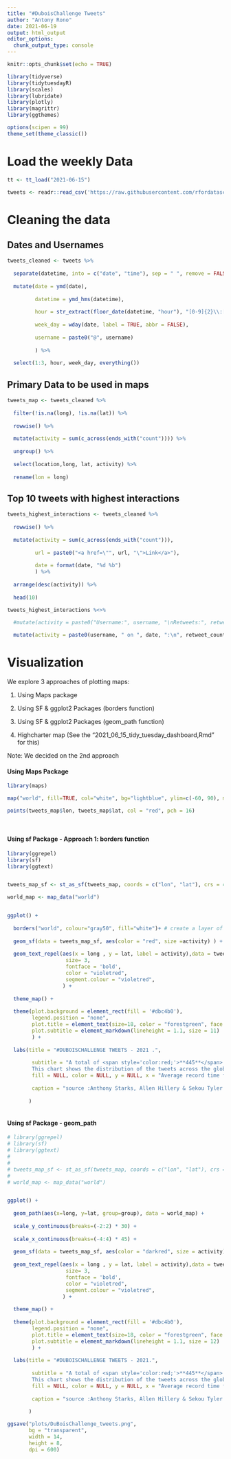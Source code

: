 ```yaml
---
title: "#DuboisChallenge Tweets"
author: "Antony Rono"
date: 2021-06-19
output: html_output
editor_options: 
  chunk_output_type: console
---
```


```r

knitr::opts_chunk$set(echo = TRUE)

library(tidyverse)
library(tidytuesdayR)
library(scales)
library(lubridate)
library(plotly)
library(magrittr)
library(ggthemes)

options(scipen = 99)
theme_set(theme_classic())

```

# Load the weekly Data

```r

tt <- tt_load("2021-06-15")

tweets <- readr::read_csv('https://raw.githubusercontent.com/rfordatascience/tidytuesday/master/data/2021/2021-06-15/tweets.csv')

```

# Cleaning the data

## Dates and Usernames

```r

tweets_cleaned <- tweets %>% 
  
  separate(datetime, into = c("date", "time"), sep = " ", remove = FALSE) %>% 
  
  mutate(date = ymd(date),
         
         datetime = ymd_hms(datetime),
         
         hour = str_extract(floor_date(datetime, "hour"), "[0-9]{2}\\:[0-9]{2}"),
         
         week_day = wday(date, label = TRUE, abbr = FALSE),
         
         username = paste0("@", username)
         
         ) %>% 
  
  select(1:3, hour, week_day, everything()) 

```

## Primary Data to be used in maps

```r

tweets_map <- tweets_cleaned %>% 
  
  filter(!is.na(long), !is.na(lat)) %>% 
  
  rowwise() %>% 
  
  mutate(activity = sum(c_across(ends_with("count")))) %>% 
  
  ungroup() %>% 
  
  select(location,long, lat, activity) %>% 
  
  rename(lon = long) 


```

## Top 10 tweets with highest interactions

```r


tweets_highest_interactions <- tweets_cleaned %>% 
  
  rowwise() %>% 
  
  mutate(activity = sum(c_across(ends_with("count"))),
         
         url = paste0("<a href=\"", url, "\">Link</a>"),
         
         date = format(date, "%d %b")
         ) %>% 
  
  arrange(desc(activity)) %>% 
  
  head(10)

tweets_highest_interactions %<>% 
  
  #mutate(activity = paste0("Username:", username, "\nRetweets:", retweet_count, "\nLikes:", like_count , "\nQuotes", quote_count))

  mutate(activity = paste0(username, " on ", date, ":\n", retweet_count, " Retweets, ", like_count, " Likes, ", quote_count , " Quotes"))

```

# Visualization

We explore 3 approaches of plotting maps:

1. Using Maps package

1. Using SF & ggplot2 Packages (borders function)

1. Using SF & ggplot2 Packages (geom_path function)

1. Highcharter map (See the "2021_06_15_tidy_tuesday_dashboard,Rmd" for this)


Note: We decided on the 2nd approach


#### Using Maps Package

```r

library(maps)

map("world", fill=TRUE, col="white", bg="lightblue", ylim=c(-60, 90), mar=c(0,0,0,0)) 

points(tweets_map$lon, tweets_map$lat, col = "red", pch = 16)
  
  
```

#### Using sf Package - Approach 1: borders function

```r
library(ggrepel)
library(sf)
library(ggtext)


tweets_map_sf <- st_as_sf(tweets_map, coords = c("lon", "lat"), crs = 4326)  

world_map <- map_data("world")


ggplot() +
  
  borders("world", colour="gray50", fill="white")+ # create a layer of borders
  
  geom_sf(data = tweets_map_sf, aes(color = "red", size =activity) ) +
  
  geom_text_repel(aes(x = long , y = lat, label = activity),data = tweets_highest_interactions,
                   size= 3,
                   fontface = 'bold',
                   color = "violetred",
                   segment.colour = "violetred",
                  ) +
  
  theme_map() +
  
  theme(plot.background = element_rect(fill = '#dbc4b0'),
        legend.position = "none",
        plot.title = element_text(size=18, color = "forestgreen", face = "bold"),
        plot.subtitle = element_markdown(lineheight = 1.1, size = 11)
        ) +
  
  labs(title = "#DUBOISCHALLENGE TWEETS - 2021 .",
       
        subtitle = "A total of <span style='color:red;'>**445**</span> tweets were tweeted with the <span style='color:forestgreen;'>**#DuBoisChallenge**</span> tag.<br>
        This chart shows the distribution of the tweets across the globe, highlighting the <span style='color:violetred;'>**top 10 tweets with the highest activity**</span>",
        fill = NULL, color = NULL, y = NULL, x = "Average record time for a 3-lap course (seconds)",
       
        caption = "source :Anthony Starks, Allen Hillery & Sekou Tyler. | viz: Antony Rono"
       
       )
  

```

#### Using sf Package - geom_path

```r

# library(ggrepel)
# library(sf)
# library(ggtext)
# 
# 
# tweets_map_sf <- st_as_sf(tweets_map, coords = c("lon", "lat"), crs = 4326)  
# 
# world_map <- map_data("world")


ggplot() +
  
  geom_path(aes(x=long, y=lat, group=group), data = world_map) +
  
  scale_y_continuous(breaks=(-2:2) * 30) +
  
  scale_x_continuous(breaks=(-4:4) * 45) +
  
  geom_sf(data = tweets_map_sf, aes(color = "darkred", size = activity)) +
  
  geom_text_repel(aes(x = long , y = lat, label = activity),data = tweets_highest_interactions,
                   size= 3,
                   fontface = 'bold',
                   color = "violetred",
                   segment.colour = "violetred",
                  ) +
  
  theme_map() +
  
  theme(plot.background = element_rect(fill = '#dbc4b0'),
        legend.position = "none",
        plot.title = element_text(size=18, color = "forestgreen", face = "bold"),
        plot.subtitle = element_markdown(lineheight = 1.1, size = 12)
        ) +
  
  labs(title = "#DUBOISCHALLENGE TWEETS - 2021.",
       
        subtitle = "A total of <span style='color:red;'>**445**</span> tweets were tweeted with the <span style='color:forestgreen;'>**#DuBoisChallenge**</span> tag.<br>
        This chart shows the distribution of the tweets across the globe, highlighting the <span style='color:violetred;'>**top 10 tweets with the highest activity**</span>",
        fill = NULL, color = NULL, y = NULL, x = "Average record time for a 3-lap course (seconds)",
       
        caption = "source :Anthony Starks, Allen Hillery & Sekou Tyler. | viz: Antony Rono"
       
       )

```

```r
ggsave("plots/DuBoisChallenge_tweets.png", 
       bg = "transparent", 
       width = 14, 
       height = 8, 
       dpi = 600)
```


